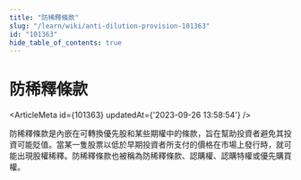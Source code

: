 ```yaml
---
title: "防稀釋條款"
slug: "/learn/wiki/anti-dilution-provision-101363"
id: "101363"
hide_table_of_contents: true
---
```



# 防稀釋條款

<ArticleMeta id={101363} updatedAt={'2023-09-26 13:58:54'} />
<div className='border-solid border-b border-t-0 my-4 border-[var(--ifm-color-gray-300)]' />

防稀釋條款是內嵌在可轉換優先股和某些期權中的條款，旨在幫助投資者避免其投資可能貶值。當某一隻股票以低於早期投資者所支付的價格在市場上發行時，就可能出現股權稀釋。防稀釋條款也被稱為防稀釋條款、認購權、認購特權或優先購買權。
